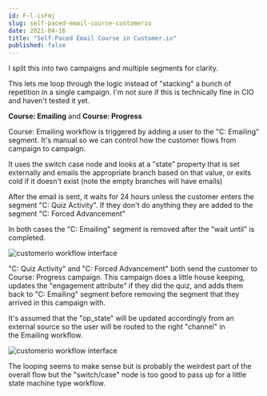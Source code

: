 ```yaml
---
id: F-l-isFmj
slug: self-paced-email-course-customerio
date: 2021-04-16
title: "Self-Paced Email Course in Customer.io"
published: false
---
```


I split this into two campaigns and multiple segments for clarity. 

This lets me loop through the logic instead of "stacking" a bunch of repetition in a single campaign. I'm not sure if this is technically fine in CIO and haven't tested it yet.

**Course: Emailing** and **Course: Progress**

Course: Emailing workflow is triggered by adding a user to the "C: Emailing" segment. It's manual so we can control how the customer flows from campaign to campaign.

It uses the switch case node and looks at a "state" property that is set externally and emails the appropriate branch based on that value, or exits cold if it doesn't exist (note the empty branches will have emails)

After the email is sent, it waits for 24 hours unless the customer enters the segment "C: Quiz Activity". If they don't do anything they are added to the segment "C: Forced Advancement"

In both cases the "C: Emailing" segment is removed after the "wait until" is completed.

![customerio workflow interface](https://joelhooks.com/images/workflow_one.png)


"C: Quiz Activity" and "C: Forced Advancement" both send the customer to Course: Progress campaign. This campaign does a little house keeping, updates the "engagement attribute" if they did the quiz, and adds them back to "C: Emailing" segment before removing the segment that they arrived in this campaign with.

It's assumed that the "op_state" will be updated accordingly from an external source so the user will be routed to the right "channel" in the Emailing workflow.

![customerio workflow interface](https://joelhooks.com/images/workflow_two.png)

The looping seems to make sense but is probably the weirdest part of the overall flow but the "switch/case" node is too good to pass up for a little state machine type workflow.